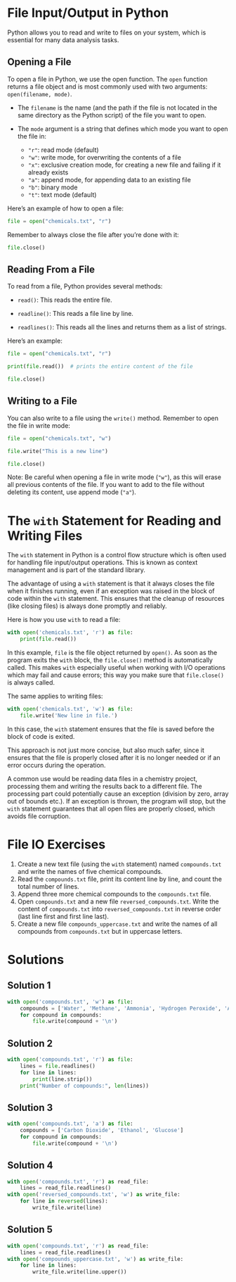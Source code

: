 # File Input/Output in Python

Python allows you to read and write to files on your system, which is essential for many data analysis tasks. 

## Opening a File

To open a file in Python, we use the open function. The `open` function returns a file object and is most commonly used with two arguments: `open(filename, mode)`.

- The `filename` is the name (and the path if the file is not located in the same directory as the Python script) of the file you want to open.

- The `mode` argument is a string that defines which mode you want to open the file in:
  - `"r"`: read mode (default)
  - `"w"`: write mode, for overwriting the contents of a file
  - `"x"`: exclusive creation mode, for creating a new file and failing if it already exists
  - `"a"`: append mode, for appending data to an existing file
  - `"b"`: binary mode
  - `"t"`: text mode (default)

Here's an example of how to open a file:

```python
file = open("chemicals.txt", "r")
```

Remember to always close the file after you're done with it:

```python
file.close()
```

## Reading From a File

To read from a file, Python provides several methods:

- `read()`: This reads the entire file.

- `readline()`: This reads a file line by line.

- `readlines()`: This reads all the lines and returns them as a list of strings.

Here's an example:

```python
file = open("chemicals.txt", "r")

print(file.read())  # prints the entire content of the file

file.close()
```

## Writing to a File

You can also write to a file using the `write()` method. Remember to open the file in write mode:

```python
file = open("chemicals.txt", "w")

file.write("This is a new line")

file.close()
```

Note: Be careful when opening a file in write mode (`"w"`), as this will erase all previous contents of the file. If you want to add to the file without deleting its content, use append mode (`"a"`).


# The `with` Statement for Reading and Writing Files

The `with` statement in Python is a control flow structure which is often used for handling file input/output operations. This is known as context management and is part of the standard library.

The advantage of using a `with` statement is that it always closes the file when it finishes running, even if an exception was raised in the block of code within the `with` statement. This ensures that the cleanup of resources (like closing files) is always done promptly and reliably.

Here is how you use `with` to read a file:

```python
with open('chemicals.txt', 'r') as file:
    print(file.read())
```

In this example, `file` is the file object returned by `open()`. As soon as the program exits the `with` block, the `file.close()` method is automatically called. This makes `with` especially useful when working with I/O operations which may fail and cause errors; this way you make sure that `file.close()` is always called.

The same applies to writing files:

```python
with open('chemicals.txt', 'w') as file:
    file.write('New line in file.')
```

In this case, the `with` statement ensures that the file is saved before the block of code is exited.

This approach is not just more concise, but also much safer, since it ensures that the file is properly closed after it is no longer needed or if an error occurs during the operation.

A common use would be reading data files in a chemistry project, processing them and writing the results back to a different file. The processing part could potentially cause an exception (division by zero, array out of bounds etc.). If an exception is thrown, the program will stop, but the `with` statement guarantees that all open files are properly closed, which avoids file corruption.


# File IO Exercises

1. Create a new text file (using the `with` statement) named `compounds.txt` and write the names of five chemical compounds.
2. Read the `compounds.txt` file, print its content line by line, and count the total number of lines.
3. Append three more chemical compounds to the `compounds.txt` file.
4. Open `compounds.txt` and a new file `reversed_compounds.txt`. Write the content of `compounds.txt` into `reversed_compounds.txt` in reverse order (last line first and first line last).
5. Create a new file `compounds_uppercase.txt` and write the names of all compounds from `compounds.txt` but in uppercase letters.

# Solutions

## Solution 1
```python
with open('compounds.txt', 'w') as file:
    compounds = ['Water', 'Methane', 'Ammonia', 'Hydrogen Peroxide', 'Acetic Acid']
    for compound in compounds:
        file.write(compound + '\n')
```

## Solution 2

```python
with open('compounds.txt', 'r') as file:
    lines = file.readlines()
    for line in lines:
        print(line.strip())
    print("Number of compounds:", len(lines))
```

## Solution 3

```python
with open('compounds.txt', 'a') as file:
    compounds = ['Carbon Dioxide', 'Ethanol', 'Glucose']
    for compound in compounds:
        file.write(compound + '\n')
```

## Solution 4

```python
with open('compounds.txt', 'r') as read_file:
    lines = read_file.readlines()
with open('reversed_compounds.txt', 'w') as write_file:
    for line in reversed(lines):
        write_file.write(line)
```

## Solution 5

```python
with open('compounds.txt', 'r') as read_file:
    lines = read_file.readlines()
with open('compounds_uppercase.txt', 'w') as write_file:
    for line in lines:
        write_file.write(line.upper())
```